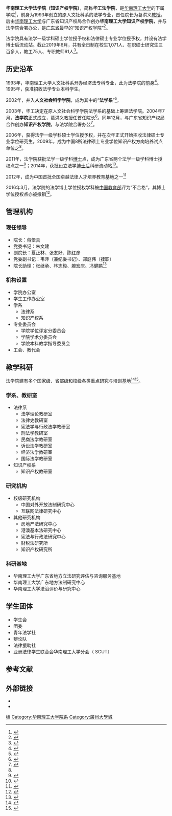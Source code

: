 {{Infobox University Department
|名称 = 法学院（知识产权学院）
|其他名称 = School of Law<br />(School of Intellectual Property)
|徽标 = [[File:SCUT_Law_Logo.jpg|180px]]
|徽标说明 = 法学院院徽
|隶属 = [[华南理工大学|华南理工大学]]
|院长 = 蒋悟真
|党委书记 = 朱文建
|类型 = [[公立|公立]]
|下属 = 
|建立时间 = 法学专业：1993年<br />法学院：2004年7月<br />知识产权学院：2004年12月
|地址 = {{CHN}}[[广东省|广东省]][[广州市|广州市]][[广州大学城|广州大学城]][[华南理工大学|华南理工大学]]大学城校区B9栋
|学生 = 全日制：1,071人<br />在职硕士生：300余人
|教师 = 61人
|网址 = {{Official website|http://www2.scut.edu.cn/law/main.htm|name=官方网站}}
|脚注 =
}}

'''华南理工大学法学院（知识产权学院）'''，简称'''华工法学院'''，是[[华南理工大学|华南理工大学]]的下属学院<ref>{{Cite book |title=卓越法律人才培养研讨会论文选编 |last=夏正林主编 |publisher=广州：华南理工大学出版社 |year=2016.06 |isbn=978-7-5623-4954-9 |pages=117}}</ref>，前身为1993年创立的原人文社科系的法学专业，首任院长为葛洪义[[教授|教授]]。后由[[华南理工大学|华南理工大学]]与广东省知识产权局合作创办'''华南理工大学知识产权学院'''，并与法学院合署办公，是[[广东省|广东省]]最早的“知识产权学院”<ref name="奇葩">{{Cite news |url=http://ip.people.com.cn/GB/12813875.html |title=华南理工大学：知识产权领域的一朵奇葩 |author=顾奇志 |date=2010-09-26 |work=中国知识产权报 |via=人民网 |accessdate=2019-12-11 |dead-url=yes |archive-date=2019-12-11 |archive-url=https://web.archive.org/web/20191211133137/http://ip.people.com.cn/GB/12813875.html }}</ref>。

法学院具有法学一级学科硕士学位授予权和法律硕士专业学位授予权，并设有法学博士后流动站。截止2019年6月，共有全日制在校生1,071人、在职硕士研究生三百多人，教工75人、专职教师61人<ref>{{Cite web |title=法学院（知识产权学院）简介 |url=https://admission.scut.edu.cn/2017/0619/c17450a292307/page.htm |accessdate=2019-12-11 |date=2019-06-01 |work=华南理工大学招生工作办公室 |dead-url=no |archive-date=2019-12-11 |archive-url=https://web.archive.org/web/20191211134116/https://admission.scut.edu.cn/2017/0619/c17450a292307/page.htm }}</ref>。

== 历史沿革 ==
1993年，华南理工大学人文社科系开办经济法专科专业，此为法学院的前身<ref>{{Cite web |title=93级经济法专业校友毕业二十载 再聚法律人家 |url=http://www2.scut.edu.cn/law/2015/1123/c12593a216532/page.htm |accessdate=2019-12-11 |date=2015-11-23 |work=华南理工大学法学院 |dead-url=no |archive-date=2019-12-11 |archive-url=https://web.archive.org/web/20191211133306/http://www2.scut.edu.cn/law/2015/1123/c12593a216532/page.htm }}</ref>。1995年，获准招收法学专业本科学生。

2002年，并入'''人文社会科学学院'''，成为其中的“'''法学系'''”<ref>{{Cite web |title=历史沿革 |url=https://www2.scut.edu.cn/spa/4780/list.htm |accessdate=2019-12-11 |work=华南理工大学公共管理学院 |dead-url=no |archive-date=2019-08-06 |archive-url=https://web.archive.org/web/20190806035721/http://www2.scut.edu.cn/spa/4780/list.htm }}</ref>。

2003年，华工决定在原人文社会科学学院法学系的基础上筹建法学院。2004年7月，'''法学院'''正式成立，葛洪义[[教授|教授]]任首任院长<ref>{{Cite web |title=法治土地上的耕耘者——记华南理工大学法学院院长葛洪义教授 |url=http://www.gdzxb.gov.cn/wyfc/201003/t20100325_63072.htm |accessdate=2019-12-11 |author=冯宇航 |date=2010-03-25 |publisher=广东政协网 |dead-url=no |archive-date=2019-12-11 |archive-url=https://web.archive.org/web/20191211133432/http://www.gdzxb.gov.cn/wyfc/201003/t20100325_63072.htm }}</ref>。同年12月，与广东省知识产权局合作创办'''知识产权学院'''，与法学院合署办公<ref>{{Cite news |url=http://www.china.com.cn/zhuanti2005/txt/2005-01/05/content_5747349.htm |title=“知识产权还有专业？”直指专才培养滞后 |author=胡颖 |date=2005-01-05 |work=人民日报 |via=中国网 |accessdate=2019-12-11 |dead-url=no}}</ref>。

2006年，获得法学一级学科硕士学位授予权，并在次年正式开始招收法律硕士专业学位研究生。2009年，成为中国8所法律硕士专业学位知识产权方向培养试点单位之<ref name="奇葩" />。

2011年，法学院获批法学一级学科[[博士|博士]]点，成为广东省两个法学一级学科博士授权点之一<ref>{{Cite web |title=华工新增7个一级学科博士点、6个一级学科硕士点 |url=http://news.scut.edu.cn/2014/0430/c42a3978/page.htm |accessdate=2019-12-11 |date=2011-03-22 |publisher=华南理工大学新闻网 |dead-url=no |archive-date=2019-12-11 |archive-url=https://web.archive.org/web/20191211133326/http://news.scut.edu.cn/2014/0430/c42a3978/page.htm }}</ref>；2014年，获批设立法学[[博士後|博士后]]科研流动站<ref>{{Cite web |title=华南理工大学再增2个博士后科研流动站 |url=http://news.scut.edu.cn/2014/1205/c41a30997/page.htm |accessdate=2019-12-11 |date=2014-09-22 |work=华南理工大学新闻网 |dead-url=no |archive-date=2019-12-11 |archive-url=https://web.archive.org/web/20191211133231/http://news.scut.edu.cn/2014/1205/c41a30997/page.htm }}</ref>。

2012年，成为中国首批全国卓越法律人才培养教育基地之一<ref>{{Cite web |title=教育部办公厅 中央政法委员会办公室关于公布首批卓越法律人才教育培养基地名单的通知 |url=http://www.gov.cn/zwgk/2012-12/19/content_2293555.htm |accessdate=2019-12-11 |date=2012-12-19 |work=中华人民共和国教育部 |publisher=中华人民共和国中央人民政府门户网站 |dead-url=no |archive-date=2019-12-11 |archive-url=https://web.archive.org/web/20191211141041/http://www.gov.cn/zwgk/2012-12/19/content_2293555.htm }}</ref>

2016年3月，法学院的法学博士学位授权学科被[[中华人民共和国教育部|中国教育部]]评为“不合格”，其博士学位授权点亦被撤销<ref>{{Cite web |title=国务院学位委员会关于下达2014年学位授权点专项评估结果及处理意见的通知 |url=http://www.moe.gov.cn/srcsite/A22/moe_839/201603/t20160325_235327.html |accessdate=2019-12-11 |date=2016-03-16 |publisher=中华人民共和国教育部 |dead-url=no |archive-date=2019-12-11 |archive-url=https://web.archive.org/web/20191211134932/http://www.moe.gov.cn/srcsite/A22/moe_839/201603/t20160325_235327.html }}</ref>。

== 管理机构 ==
=== 现任领导 ===
* 院长：蒋悟真
* 党委书记：朱文建
* 副院长：夏正林、张友好、陈红彦
* 党委副书记：韦萍（兼纪委书记）、郑庭伟（挂职）
* 院长助理：张继承、林志毅、滕宏庆、冯健鹏<ref>{{Cite web |title=现任领导 |url=http://www2.scut.edu.cn/law/12395/list.htm |accessdate=2019-12-11 |work=华南理工大学法学院 |dead-url=no |archive-date=2019-12-01 |archive-url=https://web.archive.org/web/20191201220606/http://www2.scut.edu.cn/law/12395/list.htm }}</ref>

=== 机构设置 ===
* 学院办公室
* 学生工作办公室
* 学系
** 法律系
** 知识产权系
* 专业委员会
** 学院学位评定分委员会
** 学院学术分委员会
** 学院本科教学指导委员会
* 工会、教代会

== 教学科研 ==
法学院建有多个国家级、省部级和校级各类重点研究与培训基地<ref>{{Cite web |title=科研基地 |url=https://www2.scut.edu.cn/law/17922/list.htm |accessdate=2019-12-11 |work=华南理工大学法学院 |dead-url=no |archive-date=2019-12-01 |archive-url=https://web.archive.org/web/20191201221152/http://www2.scut.edu.cn/law/17922/list.htm }}</ref><ref>{{Cite web |title=科研机构 |url=https://www2.scut.edu.cn/law/17923/list.htm |accessdate=2019-12-11 |work=华南理工大学法学院 |dead-url=no |archive-date=2019-12-02 |archive-url=https://web.archive.org/web/20191202030748/http://www2.scut.edu.cn/law/17923/list.htm }}</ref>。

=== 学系、教研室 ===
* 法律系
** 法学理论教研室
** 法律史教研室
** 宪法学与行政法学教研室
** 刑法学教研室
** 民商法学教研室
** 诉讼法学教研室
** 经济法学教研室
** 国际法学教研室
* 知识产权系
** 知识产权教研室

=== 研究机构 ===
* 校级研究机构
** 中国对外开放法制研究中心
** 互联网法律研究中心
* 其他研究机构
** 房地产法研究中心
** 港澳基本法研究中心
** 宪法与行政法研究中心
** 财税法研究所
** 知识产权研究所  

=== 科研基地 ===
* 华南理工大学广东省地方立法研究评估与咨询服务基地
* 华南理工大学广东地方法制研究中心
* 华南理工大学法治评价与研究中心

== 学生团体 ==
* 学生会
* 团委
* 青年法学社
* 辩论队
* 法律援助社
* 亚洲法律学生联合会华南理工大学分会（{{tsl|id|Asian Law Students' Association|亚洲法律学生联合会|ALSA}} SCUT）

== 参考文献 ==
{{reflist|25em}}

== 外部链接 ==
* {{Official website}}
* {{weibo}}
{{华南理工大学}}
[[Category:广东法学院|穗]]
[[Category:华南理工大学院系|Category:华南理工大学院系]]
[[Category:廣州大學城|Category:廣州大學城]]